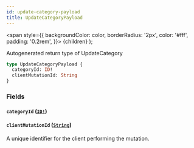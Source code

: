 ```yaml
---
id: update-category-payload
title: UpdateCategoryPayload
---
```


<span
style={{
      backgroundColor: color,
      borderRadius: '2px',
      color: '#fff',
      padding: '0.2rem',
    }}>
{children}
</span>
);

Autogenerated return type of UpdateCategory

```graphql
type UpdateCategoryPayload {
  categoryId: ID!
  clientMutationId: String
}
```

### Fields

#### `categoryId` ([`ID!`](/docs/api/scalars/id))

#### `clientMutationId` ([`String`](/docs/api/scalars/string))

A unique identifier for the client performing the mutation.
